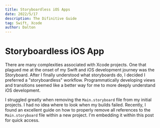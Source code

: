 ```yaml
---
title: Storyboardless iOS Apps 
date: 2022/5/17
description: The Difinitive Guide
tag: Swift, Xcode
author: Dalton
---
```


# Storyboardless iOS App

There are many complexities associated with Xcode projects. One that plagued me at the onset of my Swift and iOS development journey was the Storyboard. After I finally understood what storyboards do, I decided I preferred a "storyboardless" workflow. Programmatically developing views and transitions seemed like a better way for me to more deeply understand iOS development. 

I struggled greatly when removing the `Main.storyboard` file from my initial projects. I had no idea where to look when my builds failed. Recently, I found an excellent guide on how to properly remove all references to the `Main.storyboard` file within a new project. I'm embedding it within this post for quick access.


<Gist id="6c9c40e862943e52f3bcea3f9a96d719" />

<script src="https://gist.github.com/daltonturner/6c9c40e862943e52f3bcea3f9a96d719.js"></script>
